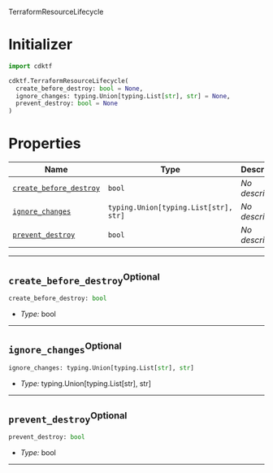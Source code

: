  TerraformResourceLifecycle <a name="TerraformResourceLifecycle" id="cdktf.TerraformResourceLifecycle"></a>

# Initializer <a name="Initializer" id="cdktf.TerraformResourceLifecycle.Initializer"></a>

```python
import cdktf

cdktf.TerraformResourceLifecycle(
  create_before_destroy: bool = None,
  ignore_changes: typing.Union[typing.List[str], str] = None,
  prevent_destroy: bool = None
)
```

# Properties <a name="Properties" id="Properties"></a>

| **Name** | **Type** | **Description** |
| --- | --- | --- |
| <code><a href="#cdktf.TerraformResourceLifecycle.property.createBeforeDestroy">create_before_destroy</a></code> | <code>bool</code> | *No description.* |
| <code><a href="#cdktf.TerraformResourceLifecycle.property.ignoreChanges">ignore_changes</a></code> | <code>typing.Union[typing.List[str], str]</code> | *No description.* |
| <code><a href="#cdktf.TerraformResourceLifecycle.property.preventDestroy">prevent_destroy</a></code> | <code>bool</code> | *No description.* |

---

## `create_before_destroy`<sup>Optional</sup> <a name="create_before_destroy" id="cdktf.TerraformResourceLifecycle.property.createBeforeDestroy"></a>

```python
create_before_destroy: bool
```

- *Type:* bool

---

## `ignore_changes`<sup>Optional</sup> <a name="ignore_changes" id="cdktf.TerraformResourceLifecycle.property.ignoreChanges"></a>

```python
ignore_changes: typing.Union[typing.List[str], str]
```

- *Type:* typing.Union[typing.List[str], str]

---

## `prevent_destroy`<sup>Optional</sup> <a name="prevent_destroy" id="cdktf.TerraformResourceLifecycle.property.preventDestroy"></a>

```python
prevent_destroy: bool
```

- *Type:* bool

---
